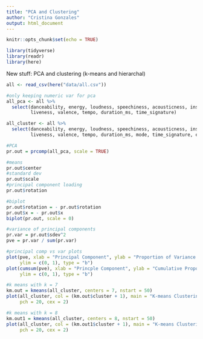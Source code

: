 ```yaml
---
title: "PCA and Clustering"
author: "Cristina Gonzales"
output: html_document
---
```


```r
knitr::opts_chunk$set(echo = TRUE)
```

```r
library(tidyverse)
library(readr)
library(here)
```

New stuff: PCA and clustering (k-means and hierarchal)

```r
all <- read_csv(here("data/all.csv")) 

#only keeping numeric var for pca
all_pca <- all %>%
  select(danceability, energy, loudness, speechiness, acousticness, instrumentalness,
         liveness, valence, tempo, duration_ms, time_signature)

all_cluster <- all %>%
  select(danceability, energy, loudness, speechiness, acousticness, instrumentalness,
         liveness, valence, tempo, duration_ms, mode, time_signature, explicit)
```

```r
#PCA
pr.out = prcomp(all_pca, scale = TRUE)

#means
pr.out$center
#standard dev
pr.out$scale
#principal component loading
pr.out$rotation

#biplot
pr.out$rotation = - pr.out$rotation
pr.out$x = - pr.out$x
biplot(pr.out, scale = 0)

#variance of principal components
pr.var = pr.out$sdev^2
pve = pr.var / sum(pr.var)

#principal comp vs var plots
plot(pve, xlab = "Principal Component", ylab = "Proportion of Variance Explained",
     ylim = c(0, 1), type = "b")
plot(cumsum(pve), xlab = "Princple Component", ylab = "Cumulative Proportion of Variance Explained",
     ylim = c(0, 1), type = "b")
```

```r
#k means with k = 7
km.out = kmeans(all_cluster, centers = 7, nstart = 50)
plot(all_cluster, col = (km.out$cluster + 1), main = "K-means Clustering Results With K=7",
     pch = 20, cex = 2)

#k means with k = 8
km.out1 = kmeans(all_cluster, centers = 8, nstart = 50)
plot(all_cluster, col = (km.out1$cluster + 1), main = "K-means Clustering Results With K=7",
     pch = 20, cex = 2)
```

